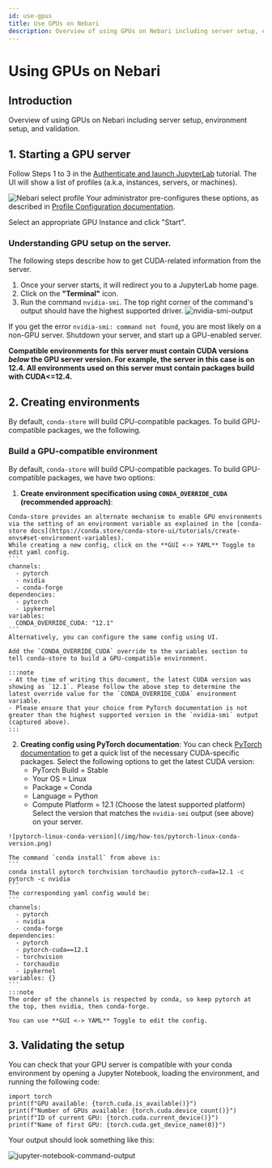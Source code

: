 ```yaml
---
id: use-gpus
title: Use GPUs on Nebari
description: Overview of using GPUs on Nebari including server setup, environment setup, and validation.
---
```


# Using GPUs on Nebari
## Introduction
Overview of using GPUs on Nebari including server setup, environment setup, and validation.

## 1. Starting a GPU server

  Follow Steps 1 to 3 in the [Authenticate and launch JupyterLab][login-with-keycloak] tutorial. The UI will show a list of profiles (a.k.a, instances, servers, or machines).

  ![Nebari select profile](/img/how-tos/nebari_select_profile.png)
  Your administrator pre-configures these options, as described in [Profile Configuration documentation][profile-configuration].

  Select an appropriate GPU Instance and click "Start".

  ### Understanding GPU setup on the server.
  The following steps describe how to get CUDA-related information from the server.
  1. Once your server starts, it will redirect you to a JupyterLab home page.
  2. Click on the **"Terminal"** icon.
  3. Run the command `nvidia-smi`. The top right corner of the command's output should have the highest supported driver.
      ![nvidia-smi-output](/img/how-tos/nvidia-smi-output.png)

  If you get the error `nvidia-smi: command not found`, you are most likely on a non-GPU server. Shutdown your server, and start up a GPU-enabled server.

  **Compatible environments for this server must contain CUDA versions *below* the GPU server version. For example, the server in this case is on 12.4. All environments used on this server must contain packages build with CUDA<=12.4.**

## 2. Creating environments

  By default, `conda-store` will build CPU-compatible packages. To build GPU-compatible packages, we the following.
  ### Build a GPU-compatible environment
  By default, `conda-store` will build CPU-compatible packages. To build GPU-compatible packages, we have two options:
  1. **Create environment specification using `CONDA_OVERRIDE_CUDA` (recommended approach)**:

    Conda-store provides an alternate mechanism to enable GPU environments via the setting of an environment variable as explained in the [conda-store docs](https://conda.store/conda-store-ui/tutorials/create-envs#set-environment-variables).
    While creating a new config, click on the **GUI <-> YAML** Toggle to edit yaml config.
    ```
    channels:
      - pytorch
      - nvidia
      - conda-forge
    dependencies:
      - pytorch
      - ipykernel
    variables:
      CONDA_OVERRIDE_CUDA: "12.1"
    ```
    Alternatively, you can configure the same config using UI.

    Add the `CONDA_OVERRIDE_CUDA` override to the variables section to tell conda-store to build a GPU-compatible environment.

    :::note
    - At the time of writing this document, the latest CUDA version was showing as `12.1`. Please follow the above step to determine the latest override value for the `CONDA_OVERRIDE_CUDA` environment variable.
    - Please ensure that your choice from PyTorch documentation is not greater than the highest supported version in the `nvidia-smi` output (captured above).
    :::

  2. **Creating config using PyTorch documentation**:
    You can check [PyTorch documentation](https://pytorch.org/get-started/locally/) to get a quick list of the necessary CUDA-specific packages.
    Select the following options to get the latest CUDA version:
      - PyTorch Build = Stable
      - Your OS          = Linux
      - Package          = Conda
      - Language         = Python
      - Compute Platform = 12.1 (Choose the latest supported platform)
    Select the version that matches the `nvidia-smi` output (see above) on your server.

    ![pytorch-linux-conda-version](/img/how-tos/pytorch-linux-conda-version.png)

    The command `conda install` from above is:
    ```
    conda install pytorch torchvision torchaudio pytorch-cuda=12.1 -c pytorch -c nvidia
    ```
    The corresponding yaml config would be:
    ```
    channels:
      - pytorch
      - nvidia
      - conda-forge
    dependencies:
      - pytorch
      - pytorch-cuda==12.1
      - torchvision
      - torchaudio
      - ipykernel
    variables: {}
    ```
    :::note
    The order of the channels is respected by conda, so keep pytorch at the top, then nvidia, then conda-forge.

    You can use **GUI <-> YAML** Toggle to edit the config.


## 3. Validating the setup
  You can check that your GPU server is compatible with your conda environment by opening a Jupyter Notebook, loading the environment, and running the following code:
  ```
  import torch
  print(f"GPU available: {torch.cuda.is_available()}")
  print(f"Number of GPUs available: {torch.cuda.device_count()}")
  print(f"ID of current GPU: {torch.cuda.current_device()}")
  print(f"Name of first GPU: {torch.cuda.get_device_name(0)}")
  ```
  Your output should look something like this:

  ![jupyter-notebook-command-output](/img/how-tos/pytorch-cuda-check.png)

<!-- Internal links -->
[profile-configuration]: /docs/explanations/profile-configuration
[login-with-keycloak]: /docs/tutorials/login-keycloak
